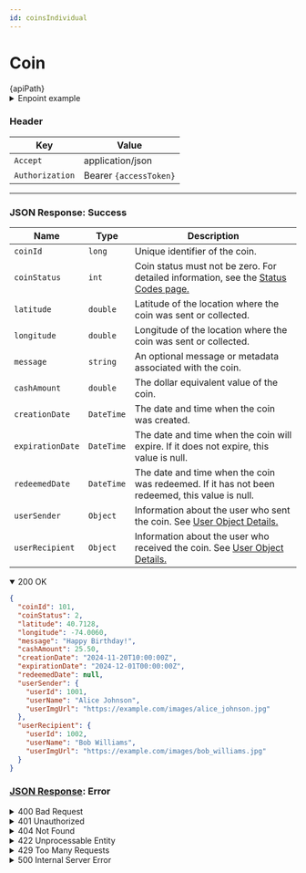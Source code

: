 ```yaml
---
id: coinsIndividual
---
```



# Coin

<div className="highlight-box">
  <HttpMethodTag method={method} /> {apiPath} 
</div>
<details className='details-custom'>
  <summary>Enpoint example</summary>
    <div className="examples-style"> 
      {apiPath.replace('{coinId}','444')}
    </div>
</details> 


### Header

| Key      | Value     |
|-------------|----------|
| `Accept` | application/json |
| `Authorization` | Bearer `{accessToken}`|



---


### JSON Response: Success

| Name                  | Type       | Description                                                                                  |
|-----------------------|------------|---------------------------------------------------------------------------------------------|
| `coinId`              | `long`     | Unique identifier of the coin.                                                              |
| `coinStatus`          | `int`      | Coin status must not be zero. For detailed information, see the [Status Codes page.](/docs/coinsStatuses)|
| `latitude`            | `double`   | Latitude of the location where the coin was sent or collected.                              |
| `longitude`           | `double`   | Longitude of the location where the coin was sent or collected.                             |
| `message`             | `string`   | An optional message or metadata associated with the coin.                                   |
| `cashAmount`          | `double`   | The dollar equivalent value of the coin.                                                   |
| `creationDate`        | `DateTime` | The date and time when the coin was created.                                                |
| `expirationDate`      | `DateTime` | The date and time when the coin will expire. If it does not expire, this value is null.     |
| `redeemedDate`        | `DateTime` | The date and time when the coin was redeemed. If it has not been redeemed, this value is null. |
| `userSender`          | `Object`   | Information about the user who sent the coin. See [User Object Details.](/docs/DTO/Objects/userDTO) |
| `userRecipient`       | `Object`   | Information about the user who received the coin. See [User Object Details.](/docs/DTO/Objects/userDTO)  |



<details className='details-custom' open>
  <summary>200 OK</summary>

  ```JSON
 {
    "coinId": 101,
    "coinStatus": 2,
    "latitude": 40.7128,
    "longitude": -74.0060,
    "message": "Happy Birthday!",
    "cashAmount": 25.50,
    "creationDate": "2024-11-20T10:00:00Z",
    "expirationDate": "2024-12-01T00:00:00Z",
    "redeemedDate": null,
    "userSender": {
      "userId": 1001,
      "userName": "Alice Johnson",
      "userImgUrl": "https://example.com/images/alice_johnson.jpg"
    },
    "userRecipient": {
      "userId": 1002,
      "userName": "Bob Williams",
      "userImgUrl": "https://example.com/images/bob_williams.jpg"
    }
  }


  ```

</details>




### [JSON Response](/docs/DTO/Objects/genericResponseDTO): Error


<details className='details-custom'> 
<summary>400 Bad Request</summary>

```json
{
  "event": "INVALID_PARAMETERS",
  "message": "One or more query parameters are invalid or malformed."
}
```

</details> 

<details className='details-custom'> 
<summary>401 Unauthorized</summary>
```JSON
{
  "event": "UNAUTHORIZED",
  "message": "Authentication failed. Please provide a valid Bearer token."
}

```
</details> 

<details className='details-custom'> 
<summary>403 Forbidden</summary>


```JSON
{
  "event": "ACCESS_FORBIDDEN",
  "message": "You do not have permission to access this resource."
}

```

</details> 
<details className='details-custom'>
 <summary>404 Not Found</summary>


```JSON
{
  "event": "RESOURCE_NOT_FOUND",
  "message": "No coins were found for the provided filters."
}

```

</details> 
<details className='details-custom'> 
<summary>422 Unprocessable Entity</summary>

```JSON
{
  "event": "UNPROCESSABLE_ENTITY",
  "message": "The provided pagination values (page or pageSize) are invalid."
}

```
</details> 
<details className='details-custom'> 
<summary>429 Too Many Requests</summary>



```JSON
{
  "event": "TOO_MANY_REQUESTS",
  "message": "You have exceeded the rate limit. Please wait and try again later."
}

```
</details> 
<details className='details-custom'> 
<summary>500 Internal Server Error</summary>



```JSON
{
  "event": "INTERNAL_SERVER_ERROR",
  "message": "An unexpected error occurred while processing the request. Please try again later."
}

```
</details>



















